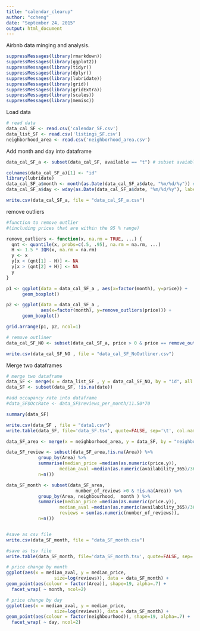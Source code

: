 ```yaml
---
title: "calendar_clearup"
author: "ccheng"
date: "September 24, 2015"
output: html_document
---
```


Airbnb data minging and analysis.

```r
suppressMessages(library(rmarkdown))
suppressMessages(library(ggplot2))
suppressMessages(library(tidyr))
suppressMessages(library(dplyr))
suppressMessages(library(lubridate))
suppressMessages(library(grid))
suppressMessages(library(gridExtra))
suppressMessages(library(scales))
suppressMessages(library(memisc))

```

Load data
```r
# read data
data_cal_SF <- read.csv('calendar_SF.csv')
data_list_SF <- read.csv('listings_SF.csv')
neighborhood_area <- read.csv('neighborhood_area.csv')

```


Add month and day into dataframe
```r
data_cal_SF_a <- subset(data_cal_SF, available == "t") # subset avaiable data

colnames(data_cal_SF_a)[1] <- "id"
library(lubridate)
data_cal_SF_a$month <- month(as.Date(data_cal_SF_a$date, "%m/%d/%y")) # add month 
data_cal_SF_a$day <- wday(as.Date(data_cal_SF_a$date, "%m/%d/%y"), label=TRUE)

write.csv(data_cal_SF_a, file = "data_cal_SF_a.csv")
```

remove outliers
```r

#function to remove outlier 
#(including prices that are within the 95 % range)

remove_outliers <- function(x, na.rm = TRUE, ...) {
  qnt <- quantile(x, probs=c(.5, .95), na.rm = na.rm, ...)
  H <- 1.5 * IQR(x, na.rm = na.rm)
  y <- x
  y[x < (qnt[1] - H)] <- NA
  y[x > (qnt[2] + H)] <- NA
  y
}

p1 <- ggplot(data = data_cal_SF_a , aes(x=factor(month), y=price)) +
      geom_boxplot()

p2 <- ggplot(data = data_cal_SF_a , 
             aes(x=factor(month), y=remove_outliers(price))) +
      geom_boxplot()

grid.arrange(p1, p2, ncol=1)

# remove outliner
data_cal_SF_NO <- subset(data_cal_SF_a, price > 0 & price == remove_outliers(price), !is.na(price))

write.csv(data_cal_SF_NO , file = "data_cal_SF_NoOutliner.csv")
```

Merge two dataframes
```r
# merge two dataframe
data_SF <- merge(x = data_list_SF , y = data_cal_SF_NO, by = "id", all = TRUE)
data_SF <- subset(data_SF, !is.na(date))

#add occupancy rate into dataframe
#data_SF$OccRate <- data_SF$reviews_per_month/11.50*70

summary(data_SF) 

write.csv(data_SF , file = "data1.csv")
write.table(data_SF, file='data_SF.tsv', quote=FALSE, sep='\t', col.names = NA)

```


```r
data_SF_area <- merge(x = neighborhood_area, y = data_SF, by = "neighbourhood", all = TRUE)

data_SF_review <- subset(data_SF_area,!is.na(Area)) %>%
            group_by(Area) %>%
            summarise(median_price =median(as.numeric(price.y)), 
                    median_aval =median(as.numeric(availability_365)/365*100) ,
            n=n())

data_SF_month <- subset(data_SF_area, 
                          number_of_reviews >0 & !is.na(Area)) %>%
            group_by(Area, neighbourhood,  month ) %>%
            summarise(median_price =median(as.numeric(price.y)), 
                    median_aval =median(as.numeric(availability_365)/365*100),
                    reviews = sum(as.numeric(number_of_reviews)),
            n=n())


#save as csv file
write.csv(data_SF_month, file = "data_SF_month.csv")

#save as tsv file
write.table(data_SF_month, file='data_SF_month.tsv', quote=FALSE, sep='\t', col.names = NA)

```

```r
# price change by month
ggplot(aes(x = median_aval, y = median_price, 
                  size=log(reviews)), data = data_SF_month) +
geom_point(aes(colour = factor(Area)), shape=19, alpha=.7) +
  facet_wrap( ~ month, ncol=2)

# price change by day
ggplot(aes(x = median_aval, y = median_price, 
                  size=log(reviews)), data = data_SF_month) +
geom_point(aes(colour = factor(neighbourhood)), shape=19, alpha=.7) +
  facet_wrap( ~ day, ncol=2)

```
